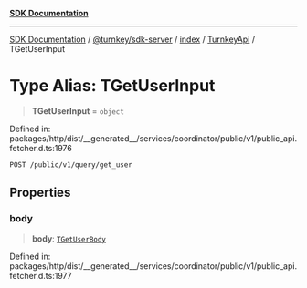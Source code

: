 [**SDK Documentation**](../../../../../../README.mdx)

***

[SDK Documentation](../../../../../../packages.mdx) / [@turnkey/sdk-server](../../../../README.mdx) / [index](../../../README.mdx) / [TurnkeyApi](../README.mdx) / TGetUserInput

# Type Alias: TGetUserInput

> **TGetUserInput** = `object`

Defined in: packages/http/dist/\_\_generated\_\_/services/coordinator/public/v1/public\_api.fetcher.d.ts:1976

`POST /public/v1/query/get_user`

## Properties

### body

> **body**: [`TGetUserBody`](TGetUserBody.mdx)

Defined in: packages/http/dist/\_\_generated\_\_/services/coordinator/public/v1/public\_api.fetcher.d.ts:1977
